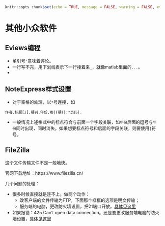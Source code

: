 ```r
knitr::opts_chunk$set(echo = TRUE, message = FALSE, warning = FALSE, eval = FALSE)
```
# 其他小众软件 {#Other}
## Eviews编程
- 单引号`'`意味着评论。
- 一行写不完，用下划线表示下一行接着来`_`，就像matlab里面的`...`。
- 


## NoteExpress样式设置
- 对于空格的处理，以`*`号连接，如
```
作者.标题[J].期刊,年份,卷|(期)|:*页码|.
```
- 一般情况上述格式中的标点符合与前面一个字段关联，如`年份`后面的逗号与`年份`同时出现，同时消失。如果想要标点符号和后面的字段关联，则要使用`|`符号。

## FileZilla
这个文件传输文件不是一般地快。

官网下载地址：https://www.filezilla.cn/

几个问题的处理：

- 很多时候直接就是连不上。做两个动作：
  - 改客户端的文件传输为FTP，下面那个框框的选项是明文传输；
  - 服务端的电脑，更改防火墙设置，把21端口开放。[具体见这里](https://blog.csdn.net/InnovationAD/article/details/84944238?utm_medium=distribute.pc_relevant.none-task-blog-BlogCommendFromMachineLearnPai2-1.control&dist_request_id=1db1882b-159d-4705-865f-78d855fe1f50&depth_1-utm_source=distribute.pc_relevant.none-task-blog-BlogCommendFromMachineLearnPai2-1.control)

- 如果报错：425 Can't open data connection。还是要更改服务端电脑的防火墙设置，[具体见这里](https://blog.csdn.net/weixin_44284051/article/details/106277683)